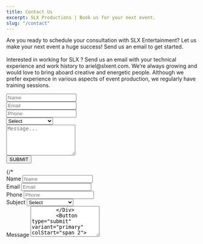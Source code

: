 ```yaml
---
title: Contact Us
excerpt: SLX Productions | Book us for your next event.
slug: "/contact"
---
```


<Block src="inner-hero" heading="Contact Us" image="url('https://res.cloudinary.com/slxent/image/upload/v1605219467/Portfolio/contact_e06cdz.webp')" image="url('https://res.cloudinary.com/slxent/image/upload/v1605219467/Portfolio/contact_vhc6vc.jpg')" />

<Section py="8|12|16|24">
  <Container width="50vw">
      <Div>
        <P fontSize="s|m" mb="12">
          Are you ready to schedule your consultation with SLX Entertainment? Let us make your next event a huge success! Send us an email to get started.
          <Br />
          <Br />
          Interested in working for SLX ? Send us an email with your technical experience and work history to ariel@slxent.com. We’re always growing and would love to bring aboard creative and energetic people. Although we prefer experience in various aspects of event production, we regularly have training sessions.
        </P>
      </Div>
    <Container>
      <Form action="" method="POST" name="SLX Form" data-netlify="true">
        <Div mb="4">
          <Input p="4" type="text" name="name" placeholder="Name" />
        </Div>
        <Div display="inline-flex" align-content="space-between">
          <Div mb="4">
            <Input p="4" type="email" name="email" placeholder="Email" />
          </Div>
          <Div mb="4">
            <Input p="4" type="phone" name="phone" placeholder="Phone" />
          </Div>
          <Div mb="4">
          <Select id="form-01-subject" name="subject" height="58px" color="gray">
            <Option value="">Select</Option>
            <Option value="one">Sound</Option>
            <Option value="two">Lighting</Option>
            <Option value="three">Installs</Option>
            <Option value="four">Multiple Services</Option>
          </Select>
        </Div>
        </Div>
        <Div mb="4">
          <Textarea rows="5" type="text" name="text" placeholder="Message..."></Textarea>
        </Div>
        <Div>
          <Button variant="primary">SUBMIT</Button>
        </Div>
      </Form>
      {/* <Form d="grid" col="1|repeat(2, auto)" gap="4" mt="4" w="full|auto" name="SLX Contact Form" netlify>
        <Div>
          <VisuallyHidden>
            <Label htmlFor="form-01-name">Name</Label>
          </VisuallyHidden>
          <Input type="text" id="form-01-name" name="fname" placeholder="Name" />
        </Div>
        <Div>
          <VisuallyHidden>
            <Label htmlFor="form-01-email">Email</Label>
          </VisuallyHidden>
          <Input
            type="email"
            id="form-01-email"
            name="email-address"
            placeholder="Email"
          />
        </Div>
        <Div>
          <VisuallyHidden>
            <Label htmlFor="form-01-phone">Phone</Label>
          </VisuallyHidden>
          <Input
            type="tel"
            id="form-01-phone"
            name="phone-number"
            placeholder="Phone"
          />
        </Div>
        <Div>
          <VisuallyHidden>
            <Label htmlFor="form-01-subject">Subject</Label>
          </VisuallyHidden>
          <Select id="form-01-subject" name="subject" height="50px">
            <Option value="">Select</Option>
            <Option value="one">Sound</Option>
            <Option value="two">Lighting</Option>
            <Option value="three">Installs</Option>
            <Option value="four">Multiple Services</Option>
          </Select>
        </Div>
        <Div colStart="span 2">
          <VisuallyHidden>
            <Label htmlFor="form-01-message">Message</Label>
          </VisuallyHidden>
          <Textarea
            placeholder="Message"
            id="form-01-message"
            name="message-area"
            rows="5"
          />
        </Div>
        <Button type="submit" variant="primary" colStart="span 2">
          Send message
        </Button>
      </Form> */}
    </Container>
  </Container>
</Section>
